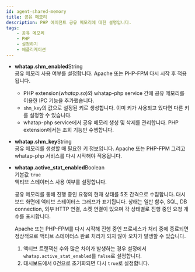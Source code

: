 ```yaml
---
id: agent-shared-memory
title: 공유 메모리
description: PHP 에이전트 공유 메모리에 대한 설명입니다.
tags:
    - 공유 메모리
    - PHP
    - 설정하기
    - 애플리케이션    
---
```


* **whatap.shm_enabled**<span class='type'>String</span><br/>
    공유 메모리 사용 여부를 설정합니다. Apache 또는 PHP-FPM 다시 시작 후 적용됩니다.
    * PHP extension(*whatap.so*)와 whatap-php service 간에 공유 메모리를 이용한 IPC 기능을 추가했습니다.  
    * `shm_key`의 값으로 설정된 키로 생성합니다. 이미 키가 사용되고 있다면 다른 키를 설정할 수 있습니다.  
    * whatap-php service에서 공유 메모리 생성 및 삭제를 관리합니다. PHP extension에서는 조회 기능만 수행합니다.  

* **whatap.shm_key**<span class='type'>String</span><br/>
    공유 메모리를 생성할 때 필요한 키 정보입니다. Apache 또는 PHP-FPM 그리고 whatap-php 서비스를 다시 시작해야 적용됩니다.

* **whatap.active_stat_enabled**<span class='type'>Boolean</span><br/>
    기본값 `true`<br/>
    액티브 스테이터스 사용 여부를 설정합니다.  

    공유 메모리를 통해 진행 중인 요청의 현재 상태를 5초 간격으로 수집합니다. 대시보드 화면에 액티브 스테이터스 그래프가 표기됩니다. 상태는 일반 함수, SQL, DB connection, 외부 HTTP 연결, 소켓 연결이 있으며 각 상태별로 진행 중인 요청 개수를 표시합니다.

    Apache 또는 PHP-FPM를 다시 시작해 진행 중인 프로세스가 처리 중에 종료되면 정상적으로 액티브 스테이터스 완료 처리가 되지 않아 오차가 발생할 수 있습니다.
    1. 액티브 트랜잭션 수와 많은 차이가 발생하는 경우 설정에서 `whatap.active_stat_enabled`를 `false`로 설정합니다. 
    1. 대시보드에서 0건으로 초기화되면 다시 `true`로 설정합니다.
